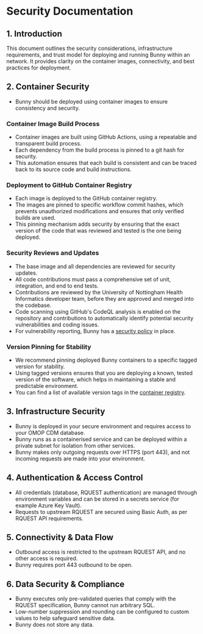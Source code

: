 # Security Documentation

## 1. Introduction
This document outlines the security considerations, infrastructure requirements, and trust model for deploying and running Bunny within an network. 
It provides clarity on the container images, connectivity, and best practices for deployment.

## 2.	Container Security
- Bunny should be deployed using container images to ensure consistency and security. 

### Container Image Build Process
- Container images are built using GitHub Actions, using a repeatable and transparent build process. 
- Each dependency from the build process is pinned to a git hash for security.
- This automation ensures that each build is consistent and can be traced back to its source code and build instructions.

### Deployment to GitHub Container Registry
- Each image is deployed to the GitHub container registry. 
- The images are pinned to specific workflow commit hashes, which prevents unauthorized modifications and ensures that only verified builds are used. 
- This pinning mechanism adds security by ensuring that the exact version of the code that was reviewed and tested is the one being deployed.

### Security Reviews and Updates
- The base image and all dependencies are reviewed for security updates.
- All code contributions must pass a comprehensive set of unit, integration, and end to end tests. 
- Contributions are reviewed by the University of Nottingham Health Informatics developer team, before they are approved and merged into the codebase.
- Code scanning using GitHub's CodeQL analysis is enabled on the repository and contributions to automatically identify potential security vulnerabilities and coding issues.
- For vulnerability reporting, Bunny has a [security policy](https://github.com/Health-Informatics-UoN/hutch-bunny/security) in place.

### Version Pinning for Stability
- We recommend pinning deployed Bunny containers to a specific tagged version for stability. 
- Using tagged versions ensures that you are deploying a known, tested version of the software, which helps in maintaining a stable and predictable environment. 
- You can find a list of available version tags in the [container registry](https://github.com/Health-Informatics-UoN/hutch-bunny/pkgs/container/hutch%2Fbunny).

## 3.	Infrastructure Security
- Bunny is deployed in your secure environment and requires access to your OMOP CDM database.
- Bunny runs as a containerised service and can be deployed within a private subnet for isolation from other services.
- Bunny makes only outgoing requests over HTTPS (port 443), and not incoming requests are made into your environment.

## 4.	Authentication & Access Control
- All credentials (database, RQUEST authentication) are managed through environment variables and can be stored in a secrets service (for example Azure Key Vault).
- Requests to upstream RQUEST are secured using Basic Auth, as per RQUEST API requirements.

## 5.	Connectivity & Data Flow
- Outbound access is restricted to the upstream RQUEST API, and no other access is required.
- Bunny requires port 443 outbound to be open. 

## 6.	Data Security & Compliance
- Bunny executes only pre-validated queries that comply with the RQUEST specification, Bunny cannot run arbitrary SQL.
- Low-number suppression and rounding can be configured to custom values to help safeguard sensitive data.
- Bunny does not store any data.
